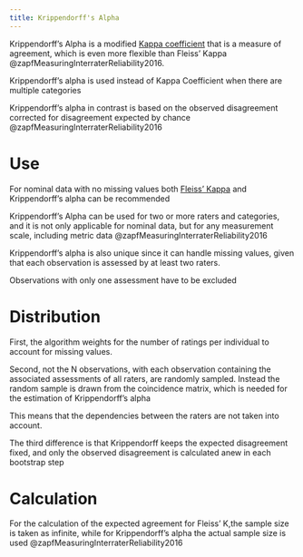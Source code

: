 ```yaml
---
title: Krippendorff's Alpha
---
```


Krippendorff's Alpha is a modified [Kappa coefficient]({{< var ref-reliablity.kappa-coefficient >}}) that is a measure of agreement, which is even more flexible than Fleiss’ Kappa @zapfMeasuringInterraterReliability2016.

Krippendorff's alpha is used instead of Kappa Coefficient when there are multiple categories



Krippendorff’s alpha in contrast is based on the observed disagreement corrected for disagreement expected by chance @zapfMeasuringInterraterReliability2016


# Use
For nominal data with no missing values both [Fleiss’ Kappa]({{< var ref-reliability-fleiss-kappa >}}) and Krippendorff’s alpha can be recommended


Krippendorff's Alpha can be used for two or more raters and categories, and it is not only applicable for nominal data, but for any measurement scale, including metric data @zapfMeasuringInterraterReliability2016

Krippendorff’s alpha is also unique since it can handle missing values, given that each observation is assessed by at least two raters. 

:::{.callout-note}
Observations with only one assessment have to be excluded
:::

# Distribution

First, the algorithm weights for the number of ratings per individual to account for missing values. 

Second, not the N observations, with each observation containing the associated assessments of all raters, are randomly sampled. 
Instead the random sample is drawn from the coincidence matrix, which is needed for the estimation of Krippendorff’s alpha

This means that the dependencies between the raters are not taken into account. 

The third difference is that Krippendorff keeps the expected disagreement fixed, and only the observed disagreement is calculated anew in each bootstrap step


# Calculation

For the calculation of the expected agreement for Fleiss’ K,the sample size is taken as infinite, while for Krippendorff’s alpha the actual sample size is used @zapfMeasuringInterraterReliability2016


